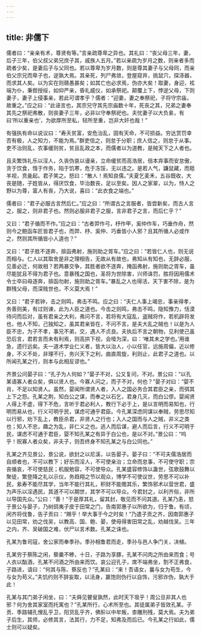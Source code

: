 ```yaml
---
---
---
```

title: 非儒下
---




儒者曰：“亲亲有术，尊贤有等。”言亲疏尊卑之异也。其礼曰：“丧父母三年，妻，后子三年，伯父叔父弟兄庶子其，戚族人五月。”若以亲疏为岁月之数，则亲者多而疏者少矣，是妻后子与父同也。若以尊卑为岁月数，则是尊其妻子与父母同，而亲伯父宗兄而卑子也，逆孰大焉。其亲死，列尸弗敛，登屋窥井，挑鼠穴，探涤器，而求其人矣。以为实在则赣愚甚矣；如其亡也必求焉，伪亦大矣！取妻，身迎，袨端为仆，秉辔授绥，如仰严亲，昏礼威仪，如承祭祀。颠覆上下，悖逆父母，下则妻子，妻子上侵事亲，若此可谓孝乎？儒者：“迎妻，妻之奉祭祀，子将守宗庙，故重之。”应之曰：“此诬言也，其宗兄守其先宗庙数十年，死丧之其，兄弟之妻奉其先之祭祀弗散，则丧妻子三年，必非以守奉祭祀也。夫忧妻子以大负絫，有曰‘所以重亲也’，为欲厚所至私，轻所至重，岂非大奸也哉！”

有强执有命以说议曰：“寿夭贫富，安危治乱，固有天命，不可损益。穷达赏罚幸否有极，人之知力，不能为焉。”群吏信之，则怠于分职；庶人信之，则怠于从事。吏不治则乱，农事缓则贫，贫且乱政之本，而儒者以为道教，是贼天下之人者也。

且夫繁饰礼乐以淫人，久丧伪哀以谩亲，立命缓贫而高浩居，倍本弃事而安怠傲，贪于饮食，惰于作务，陷于饥寒，危于冻馁，无以违之。是若人气，鼸鼠藏，而羝羊视，贲彘起。君子笑之。怒曰：“散人！焉知良儒。”夫夏乞麦禾，五谷既收，大丧是随，子姓皆从，得厌饮食，毕治数丧，足以至矣。因人之家翠，以为，恃人之野以为尊，富人有丧，乃大说，喜曰：“此衣食之端也。”

儒者曰：“君子必服古言然后仁。”应之曰：“所谓古之言服者，皆尝新矣，而古人言之，服之，则非君子也。然则必服非君子之服，言非君子之言，而后仁乎？”

又曰：“君子循而不作。”应之曰：“古者羿作弓，杼作甲，奚仲作车，巧垂作舟，然则今之鲍函车匠皆君子也，而羿、杼、奚仲、巧垂皆小人邪？且其所循人必或作之，然则其所循皆小人道也？”

又曰：“君子胜不逐奔，揜函弗射，施则助之胥车。”应之曰：“若皆仁人也，则无说而相与。仁人以其取舍是非之理相告，无故从有故也，弗知从有知也，无辞必服，见善必迁，何故相？若两暴交争，其胜者欲不逐奔，掩函弗射，施则助之胥车，虽尽能犹且不得为君子也。意暴残之国也，圣将为世除害，兴师诛罚，胜将因用儒术令士卒曰毋逐奔，揜函勿射，施则助之胥车。”暴乱之人也得活，天下害不除，是为群残父母，而深贱世也，不义莫大焉！”

又曰：“君子若钟，击之则鸣，弗击不鸣。应之曰：“夫仁人事上竭忠，事亲得孝，务善则美，有过则谏，此为人臣之道也。今击之则鸣，弗击不鸣，隐知豫力，恬漠待问而后对，虽有君亲之大利，弗问不言，若将有大寇乱，盗贼将作，若机辟将发也，他人不知，己独知之，虽其君亲皆在，不问不言。是夫大乱之贼也！以是为人臣不忠，为子不孝，事兄不弟，交，遇人不贞良。夫执后不言之朝物，见利使己虽恐后言，君若言而未有利焉，则高拱下视，会噎为深，曰：‘唯其未之学也。’用谁急，遗行远矣。夫一道术学业仁义者，皆大以治人，小以任官，远施周偏，近以修身，不义不处，非理不行，务兴天下之利，曲直周旋，利则止，此君子之道也。以所闻孔某之行，则本与此相反谬也。”

齐景公问晏子曰：“孔子为人何如？”晏子不对，公又复问，不对。景公曰：“以孔某语寡人者众矣，俱以贤人也。今寡人问之，而子不对，何也？”晏子对曰：“婴不肖，不足以知贤人。虽然，婴闻所谓贤人者，入人之国必务合其君臣之亲，而弭其上下之怨。孔某之荆，知白公之谋，而奉之以石乞，君身几灭，而白公僇。婴闻贤人得上不虚，得下不危，言听于君必利人，教行下必于上，是以言明而易知也，行明而易从也，行义可明乎民，谋虑可通乎君臣。今孔某深虑同谋以奉贼，劳思尽知以行邪，劝下乱上，教臣杀君，非贤人之行也；入人之国而与人之贼，非义之类也；知人不忠，趣之为乱，非仁义之也。逃人而后谋，避人而后言，行义不可明于民，谋虑不可通于君臣，婴不知孔某之有异于白公也，是以不对。”景公曰：“呜乎！贶寡人者众矣，非夫子，则吾终身不知孔某之与白公同也。”

孔某之齐见景公，景公说，欲封之以尼溪，以告晏子。晏子曰：“不可夫儒浩居而自顺者也，不可以教下；好乐而淫人，不可使亲治；立命而怠事，不可使守职；宗丧循哀，不可使慈民；机服勉容，不可使导众。孔某盛容修饰以蛊世，弦歌鼓舞以聚徒，繁登降之礼以示仪，务趋翔之节以观众，博学不可使议世，劳思不可以补民，絫寿不能尽其学，当年不能行其礼，积财不能赡其乐，繁饰邪术以营世君，盛为声乐以淫遇民，其道不可以期世，其学不可以导众。今君封之，以利齐俗，非所以导国先众。”公曰：“善！”于是厚其礼，留其封，敬见而不问其道。孔某乃恚，怒于景公与晏子，乃树鸱夷子皮于田常之门，告南郭惠子以所欲为，归于鲁。有顷，闲齐将伐鲁，告子贡曰：“赐乎！举大事于今之时矣！”乃遣子贡之齐，因南郭惠子以见田常，劝之伐吴，以教高、国、鲍、晏，使毋得害田常之乱，劝越伐吴。三年之内，齐、吴破国之难，伏尸以言术数。孔某之诛也。

孔某为鲁司寇，舍公家而奉季孙。季孙相鲁君而走，季孙与邑人争门关，决植。

孔某穷于蔡陈之闲，藜羹不糁，十日，子路为享豚，孔某不问肉之所由来而食；号人衣以酤酒，孔某不问酒之所由来而饮。哀公迎孔子，席不端弗坐，割不正弗食，子路进，请曰：“何其与陈、蔡反也？”孔某曰：“来！吾语女，曩与女为苟生，今与女为苟义。”夫饥约则不辞妄取，以活身，赢饱则伪行以自饰，污邪诈伪，孰大于此！

孔某与其门弟子闲坐，曰：“夫舜见瞽叟孰然，此时天下圾乎！周公旦非其人也邪？何为舍其家室而托寓也？”孔某所行，心术所至也。其徒属弟子皆效孔某。子贡、季路辅孔悝乱乎卫，阳货乱乎齐，佛肸以中牟叛，桼雕刑残，莫大焉。夫为弟子后生，其师，必修其言，法其行，力不足，知弗及而后已。今孔某之行如此，儒士则可以疑矣。